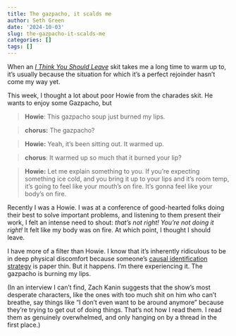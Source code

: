 ```yaml
---
title: The gazpacho, it scalds me
author: Seth Green
date: '2024-10-03'
slug: the-gazpacho-it-scalds-me
categories: []
tags: []
---
```


When an _[I Think You Should Leave](https://www.nytimes.com/2023/06/02/magazine/tim-robinson-i-think-you-should-leave.html)_ skit takes me a long time to warm up to, it's usually because the situation for which it's a perfect rejoinder hasn't come my way yet. 

This week, I thought a lot about poor Howie from the charades skit. He wants to enjoy some Gazpacho, but

> **Howie**: This gazpacho soup just burned my lips. 

> **chorus:** The gazpacho? 

>  **Howie:** Yeah, it's been sitting out. It warmed up. 

> **chorus**: It warmed up so much that it burned your lip? 

>  **Howie:** Let me explain something to you. If you're expecting something ice cold, and you bring it up to your lips and it's room temp, it's going to feel like your mouth's on fire. It's gonna feel like your body's on fire.

Recently I was a Howie. I was at a conference of good-hearted folks doing their best to solve important problems, and listening to them present their work, I felt an intense need to shout: _that's not right! You're not doing it right!_ It felt like my body was on fire. At which point, I thought I should leave.

I have more of a filter than Howie. I know that it's inherently ridiculous to be in deep physical discomfort because someone's [causal identification strategy](https://www.aeaweb.org/articles?id=10.1257/jep.15.4.69) is paper thin. But it happens. I'm there experiencing it. The gazpacho is burning my lips. 

(In an interview I can't find, Zach Kanin suggests that the show's most desperate characters, like the ones with too much shit on him who can't breathe, say things like "I don't even want to be around anymore" because they're trying to get out of doing things. That's not how I read them. I read them as genuinely overwhelmed, and only hanging on by a thread in the first place.)
